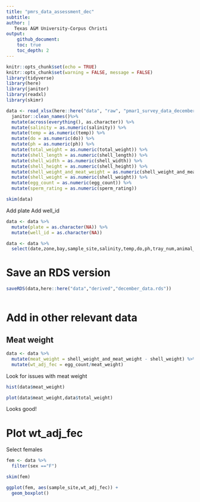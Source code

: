```yaml
---
title: "pmrs_data_assessment_dec"
subtitle:
author: |
   Texas A&M University-Corpus Christi
output:
    github_document:
    toc: true
    toc_depth: 2
---
```


```r
knitr::opts_chunk$set(echo = TRUE)
knitr::opts_chunk$set(warning = FALSE, message = FALSE) 
library(tidyverse)
library(here)
library(janitor)
library(readxl)
library(skimr)
```

```r
data <- read_xlsx(here::here("data", "raw", "pmar1_survey_data_december_2023.xlsx")) %>%
  janitor::clean_names()%>%
  mutate(across(everything(), as.character)) %>%
  mutate(salinity = as.numeric(salinity)) %>%
  mutate(temp = as.numeric(temp)) %>%
  mutate(do = as.numeric(do)) %>%
  mutate(ph = as.numeric(ph)) %>%
  mutate(total_weight = as.numeric(total_weight)) %>%
  mutate(shell_length = as.numeric(shell_length)) %>%
  mutate(shell_width = as.numeric(shell_width)) %>%
  mutate(shell_height = as.numeric(shell_height)) %>%
  mutate(shell_weight_and_meat_weight = as.numeric(shell_weight_and_meat_weight)) %>%
  mutate(shell_weight = as.numeric(shell_weight)) %>% 
  mutate(egg_count = as.numeric(egg_count)) %>%
  mutate(sperm_rating = as.numeric(sperm_rating))
```

```r
skim(data)
```

Add plate
Add well_id

```r
data <- data %>%
  mutate(plate = as.character(NA)) %>%
  mutate(well_id = as.character(NA))
```

```r
data <- data %>%
  select(date,zone,bay,sample_site,salinity,temp,do,ph,tray_num,animal_id,total_weight,shell_length,shell_width,shell_height,plate,well_id,box,tube_id,shell_weight_and_meat_weight,shell_weight,time_shucked,sex,egg_count,sperm_rating,notes)
```

# Save an RDS version

```r
saveRDS(data,here::here("data","derived","december_data.rds"))
```

```r

```


# Add in other relevant data

## Meat weight

```r
data <- data %>%
  mutate(meat_weight = shell_weight_and_meat_weight - shell_weight) %>%
  mutate(wt_adj_fec = egg_count/meat_weight)
```

Look for issues with meat weight

```r
hist(data$meat_weight)

plot(data$meat_weight,data$total_weight)
```

Looks good!

# Plot wt_adj_fec

Select females

```r
fem <- data %>%
  filter(sex =="F")
```

```r
skim(fem)
```

```r
ggplot(fem, aes(sample_site,wt_adj_fec)) + 
  geom_boxplot()
```

```r

```

